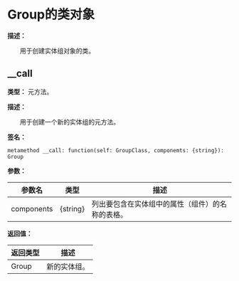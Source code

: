
# Group的类对象

**描述：**

&emsp;&emsp;用于创建实体组对象的类。

## __call

**类型：** 元方法。

**描述：**

&emsp;&emsp;用于创建一个新的实体组的元方法。

**签名：**
```tl
metamethod __call: function(self: GroupClass, componemts: {string}): Group
```

**参数：**

| 参数名 | 类型 | 描述 |
| --- | --- | --- |
| components | {string} | 列出要包含在实体组中的属性（组件）的名称的表格。 |

**返回值：**

| 返回类型 | 描述 |
| --- | --- |
| Group | 新的实体组。 |
